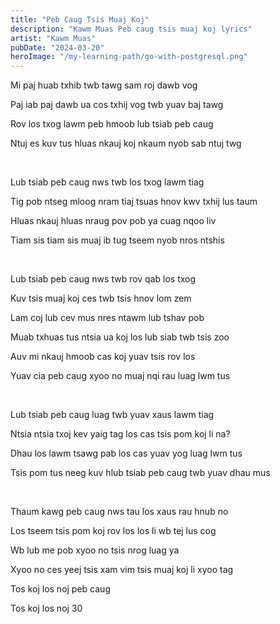 ```yaml
---
title: "Peb Caug Tsis Muaj Koj"
description: "Kawm Muas Peb caug tsis muaj koj lyrics"
artist: "Kawm Muas"
pubDate: "2024-03-20"
heroImage: "/my-learning-path/go-with-postgresql.png"
---
```


Mi paj huab txhib twb tawg sam roj dawb vog

Paj iab paj dawb ua cos txhij vog twb yuav baj tawg

Rov los txog lawm peb hmoob lub tsiab peb caug

Ntuj es kuv tus hluas nkauj koj nkaum nyob sab ntuj twg

<br />

Lub tsiab peb caug nws twb los txog lawm tiag

Tig pob ntseg mloog nram tiaj tsuas hnov kwv txhij lus taum

Hluas nkauj hluas nraug pov pob ya cuag nqoo liv

Tiam sis tiam sis muaj ib tug tseem nyob nros ntshis

<br />

Lub tsiab peb caug nws twb rov qab los txog

Kuv tsis muaj koj ces twb tsis hnov lom zem

Lam coj lub cev mus nres ntawm lub tshav pob

Muab txhuas tus ntsia ua koj los lub siab twb tsis zoo

Auv mi nkauj hmoob cas koj yuav tsis rov los

Yuav cia peb caug xyoo no muaj nqi rau luag lwm tus

<br />

Lub tsiab peb caug luag twb yuav xaus lawm tiag

Ntsia ntsia txoj kev yaig tag los cas tsis pom koj li na?

Dhau los lawm tsawg pab los cas yuav yog luag lwm tus

Tsis pom tus neeg kuv hlub tsiab peb caug twb yuav dhau mus

<br />

Thaum kawg peb caug nws tau los xaus rau hnub no

Los tseem tsis pom koj rov los los li wb tej lus cog

Wb lub me pob xyoo no tsis nrog luag ya

Xyoo no ces yeej tsis xam vim tsis muaj koj li xyoo tag

<p class="sr-only">Tos koj los noj peb caug</p>
<p class="sr-only">Tos koj los noj 30</p>
